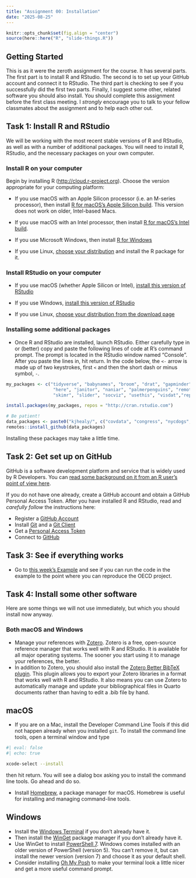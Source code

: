 ```yaml
---
title: "Assignment 00: Installation"
date: "2025-08-25"
---
```


```r
knitr::opts_chunk$set(fig.align = "center")
source(here::here("R", "slide-things.R"))
```

## Getting Started

This is as it were the zeroth assignment for the course. It has several parts. The first part is to install R and RStudio. The second is to set up your GitHub account and connect it to RStudio.  The third part is checking to see if you successfully did the first two parts. Finally, I suggest some other, related software you should also install. You should complete this assignment before the first class meeting. I _strongly_ encourage you to talk to your fellow classmates about the assignment and to help each other out.

## Task 1: Install R and RStudio

We will be working with the most recent stable versions of R and RStudio, as well as with a number of additional packages. You will need to install R, RStudio, and the necessary packages on your own computer.

### Install R on your computer

Begin by installing R (<http://cloud.r-project.org>). Choose the version appropriate for your computing platform:


- If you use macOS with an Apple Silicon processor (i.e. an M-series processor), then install [R for macOS's Apple Silicon build](https://cloud.r-project.org/bin/macosx/big-sur-arm64/base/R-4.5.1-arm64.pkg). This version does not work on older, Intel-based Macs.

- If you use macOS with an Intel processor, then install [R for macOS's Intel build](https://cloud.r-project.org/bin/macosx/big-sur-x86_64/base/R-4.5.1-x86_64.pkg).

- If you use Microsoft Windows, then install [R for Windows](https://cloud.r-project.org/bin/windows/base/R-4.5.1-win.exe)

- If you use Linux, [choose your distribution](https://cloud.r-project.org/bin/linux/) and install the R package for it.

### Install RStudio on your computer

- If you use macOS (whether Apple Silicon or Intel), [install this version of RStudio](https://download1.rstudio.org/electron/macos/RStudio-2025.05.1-513.dmg)

- If you use Windows, [install this version of RStudio](https://download1.rstudio.org/electron/windows/RStudio-2025.05.1-513.exe)

- If you use Linux, [choose your distribution from the download page](https://posit.co/download/rstudio-desktop/)

### Installing some additional packages

- Once R and RStudio are installed, launch RStudio. Either carefully type in or (better) copy and paste the following lines of code at R’s command prompt. The prompt is located in the RStudio window named “Console”. After you paste the lines in, hit return. In the code below, the `<-` arrow is made up of two keystrokes, first `<` and then the short dash or minus symbol, `-`.


```R
my_packages <- c("tidyverse", "babynames", "broom", "drat", "gapminder",
                  "here", "janitor", "naniar", "palmerpenguins", "remotes",
                  "skimr", "slider", "socviz", "usethis", "visdat","reprex", "tinytex")

install.packages(my_packages, repos = "http://cran.rstudio.com")

# Be patient!
data_packages <- paste0("kjhealy/", c("covdata", "congress", "nycdogs", "ukelection2019", "uscenpops"))
remotes::install_github(data_packages)

```

Installing these packages may take a little time.


## Task 2: Get set up on GitHub

GitHub is a software development platform and service that is widely used by R Developers. You can [read some background on it from an R user's point of view here](https://peerj.com/preprints/3159v2/).

If you do not have one already, create a GitHub account and obtain a GitHub Personal Access Token. After you have installed R and RStudio, read and _carefully follow_ the instructions here:

- Register a [GitHub Account](https://happygitwithr.com/github-acct.html)
- Install [Git](https://happygitwithr.com/install-git) and a [Git Client](https://happygitwithr.com/git-client.html)
- Get a [Personal Access Token](https://happygitwithr.com/https-pat)
- Connect to [GitHub](https://happygitwithr.com/push-pull-github.html)

## Task 3: See if everything works

- Go to [this week's Example](../example/01-example-oecd.qmd) and see if you can run the code in the example to the point where you can reproduce the OECD project.

## Task 4: Install some other software

Here are some things we will not use immediately, but which you should install now anyway.

### Both macOS and Windows
- Manage your references with [Zotero](https://www.zotero.org/). Zotero is a free, open-source reference manager that works well with R and RStudio. It is available for all major operating systems. The sooner you start using it to manage your references, the better.
- In addition to Zotero, you should also install the [Zotero Better BibTeX plugin](https://retorque.re/zotero-better-bibtex/). This plugin allows you to export your Zotero libraries in a format that works well with R and RStudio. It also means you can use Zotero to automatically manage and update your bibliographical files in Quarto documents rather than having to edit a .bib file by hand.

## macOS
- If you are on a Mac, install the Developer Command Line Tools if this did not happen already when you installed `git`. To install the command line tools, open a terminal window and type

```bash
#| eval: false
#| echo: true

xcode-select --install
```

then hit return. You will see a dialog box asking you to install the command line tools. Go ahead and do so.

- Install [Homebrew](https://brew.sh/), a package manager for macOS. Homebrew is useful for installing and managing command-line tools.


## Windows
- Install the [Windows Terminal](https://aka.ms/terminal) if you don't already have it.
- Then install the [WinGet](https://learn.microsoft.com/en-us/windows/package-manager/winget/) package manager if you don't already have it.
- Use WinGet to install [PowerShell 7](https://learn.microsoft.com/en-us/powershell/scripting/install/installing-powershell-on-windows?view=powershell-7.5). Windows comes installed with an older version of PowerShell (version 5). You can't remove it, but can install the newer version (version 7) and choose it as your default shell.
- Consider installing [Oh My Posh](https://ohmyposh.dev/docs/installation/windows) to make your terminal look a little nicer and get a more useful command prompt.
